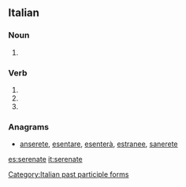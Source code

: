 ==Italian==

===Noun===
{{head|it|noun plural form|g=f}}

# {{plural of|serenata|lang=it}}

===Verb===
{{head|it|verb form}}

# {{inflection of|serenare||2|p|pres|indc|lang=it}}
# {{inflection of|serenare||2|p|impr|lang=it}}
# {{feminine plural of|serenato|lang=it}}

===Anagrams===
* [[anserete#Italian|anserete]], [[esentare#Italian|esentare]], [[esenterà#Italian|esenterà]], [[estranee#Italian|estranee]], [[sanerete#Italian|sanerete]]

[[Category:Italian past participle forms]]

[[es:serenate]]
[[it:serenate]]